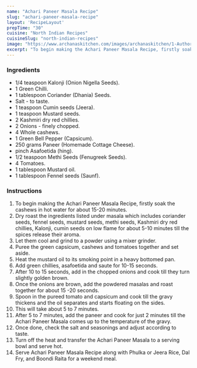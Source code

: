 ---
name: "Achari Paneer Masala Recipe"
slug: "achari-paneer-masala-recipe"
layout: 'RecipeLayout'
prepTime: "30"
cuisine: "North Indian Recipes"
cuisineSlug: "north-indian-recipes"
image: "https://www.archanaskitchen.com/images/archanaskitchen/1-Author/foodcoworg-gmail.com/Achari_Paneer_Masala.jpg"
excerpt: "To begin making the Achari Paneer Masala Recipe, firstly soak the cashews in hot water for about 15-20 minutes"
---

### Ingredients

- 1/4 teaspoon Kalonji (Onion Nigella Seeds).
- 1 Green Chilli.
- 1 tablespoon Coriander (Dhania) Seeds.
- Salt - to taste.
- 1 teaspoon Cumin seeds (Jeera).
- 1 teaspoon Mustard seeds.
- 2 Kashmiri dry red chillies.
- 2 Onions - finely chopped.
- 4 Whole cashews.
- 1 Green Bell Pepper (Capsicum).
- 250 grams Paneer (Homemade Cottage Cheese).
- pinch Asafoetida (hing).
- 1/2 teaspoon Methi Seeds (Fenugreek Seeds).
- 4 Tomatoes.
- 1 tablespoon Mustard oil.
- 1 tablespoon Fennel seeds (Saunf).

### Instructions

1. To begin making the Achari Paneer Masala Recipe, firstly soak the cashews in hot water for about 15-20 minutes.
1. Dry roast the ingredients listed under masala which includes coriander seeds, fennel seeds, mustard seeds, methi seeds, Kashmiri dry red chillies, Kalonji, cumin seeds on low flame for about 5-10 minutes till the spices release their aroma.
1. Let them cool and grind to a powder using a mixer grinder.
1. Puree the green capsicum, cashews and tomatoes together and set aside.
1. Heat the mustard oil to its smoking point in a heavy bottomed pan.
1. Add green chillies, asafoetida and saute for 10-15 seconds.
1. After 10 to 15 seconds, add in the chopped onions and cook till they turn slightly golden brown.
1. Once the onions are brown, add the powdered masalas and roast together for about 15 -20 seconds.
1. Spoon in the pureed tomato and capsicum and cook till the gravy thickens and the oil separates and starts floating on the sides.
1. This will take about 5 to 7 minutes.
1. After 5 to 7 minutes, add the paneer and cook for just 2 minutes till the Achari Paneer Masala comes up to the temperature of the gravy.
1. Once done, check the salt and seasonings and adjust according to taste.
1. Turn off the heat and transfer the Achari Paneer Masala to a serving bowl and serve hot.
1. Serve Achari Paneer Masala Recipe along with Phulka or Jeera Rice, Dal Fry, and Boondi Raita for a weekend meal.

